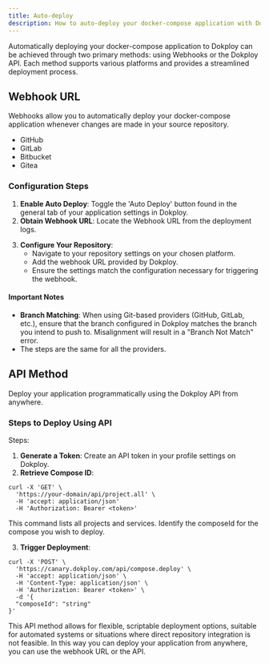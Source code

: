 ```yaml
---
title: Auto-deploy
description: How to auto-deploy your docker-compose application with Dokploy
---
```


Automatically deploying your docker-compose application to Dokploy can be achieved through two primary methods: using Webhooks or the Dokploy API. Each method supports various platforms and provides a streamlined deployment process.

## Webhook URL

Webhooks allow you to automatically deploy your docker-compose application whenever changes are made in your source repository.

-   GitHub
-   GitLab
-   Bitbucket
-   Gitea

### Configuration Steps

1. **Enable Auto Deploy**: Toggle the 'Auto Deploy' button found in the general tab of your application settings in Dokploy.
2. **Obtain Webhook URL**: Locate the Webhook URL from the deployment logs.


<ImageZoom src="/assets/webhook-url-compose.png" alt="Webhook URL" width={1000} height={500} />


3. **Configure Your Repository**:
   - Navigate to your repository settings on your chosen platform.
   - Add the webhook URL provided by Dokploy.
   - Ensure the settings match the configuration necessary for triggering the webhook.


<ImageZoom src="/assets/webhook-github.png" alt="Webhook URL" width={1000} height={500} />


#### Important Notes

- **Branch Matching**: When using Git-based providers (GitHub, GitLab, etc.), ensure that the branch configured in Dokploy matches the branch you intend to push to. Misalignment will result in a "Branch Not Match" error.
- The steps are the same for all the providers.

## API Method

Deploy your application programmatically using the Dokploy API from anywhere.

### Steps to Deploy Using API

Steps:

1. **Generate a Token**: Create an API token in your profile settings on Dokploy.
2. **Retrieve Compose ID**:
```http
curl -X 'GET' \
  'https://your-domain/api/project.all' \
  -H 'accept: application/json'
  -H 'Authorization: Bearer <token>'
```
This command lists all projects and services. Identify the composeId for the compose you wish to deploy.

3. **Trigger Deployment**:
```http
curl -X 'POST' \
  'https://canary.dokploy.com/api/compose.deploy' \
  -H 'accept: application/json' \
  -H 'Content-Type: application/json' \
  -H 'Authorization: Bearer <token>' \
  -d '{
  "composeId": "string"
}'
```
This API method allows for flexible, scriptable deployment options, suitable for automated systems or situations where direct repository integration is not feasible.
In this way you can deploy your application from anywhere, you can use the webhook URL or the API.